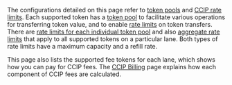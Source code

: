 
The configurations detailed on this page refer to [token pools](/ccip/architecture#token-pools) and [CCIP rate limits](/ccip/architecture#ccip-rate-limits). Each supported token has a [token pool](/ccip/architecture#token-pools) to facilitate various operations for transferring token value, and to enable [rate limits](/ccip/architecture#ccip-rate-limits) on token transfers. There are [rate limits for each individual token pool](/ccip/architecture#token-pool-rate-limit) and also [aggregate rate limits](/ccip/architecture#aggregate-rate-limit) that apply to all supported tokens on a particular lane. Both types of rate limits have a maximum capacity and a refill rate.
 
This page also lists the supported fee tokens for each lane, which shows how you can pay for CCIP fees. The [CCIP Billing](/ccip/billing) page explains how each component of CCIP fees are calculated.
